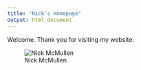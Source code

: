 ```yaml
---
title: "Nick's Homepage"
output: html_document
---
```


Welcome. Thank you for visiting my website. 

![Nick McMullen](C:/Users/Nick/Pictures/professional_photo.jpg)